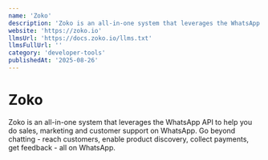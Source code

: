 ```yaml
---
name: 'Zoko'
description: 'Zoko is an all-in-one system that leverages the WhatsApp API to help you do sales, marketing and customer support on WhatsApp. Go beyond chatting - reach customers, enable product discovery, collect payments, get feedback - all on WhatsApp.'
website: 'https://zoko.io'
llmsUrl: 'https://docs.zoko.io/llms.txt'
llmsFullUrl: ''
category: 'developer-tools'
publishedAt: '2025-08-26'
---
```


# Zoko

Zoko is an all-in-one system that leverages the WhatsApp API to help you do sales, marketing and customer support on WhatsApp. Go beyond chatting - reach customers, enable product discovery, collect payments, get feedback - all on WhatsApp.
